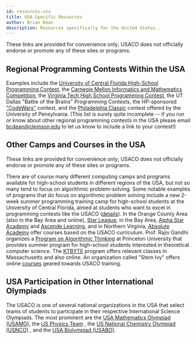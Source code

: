 ```yaml
---
id: resources-usa
title: USA-Specific Resources
author: Brian Dean
description: Resources specifically for the United States..
---
```


These links are provided for convenience only; USACO does not officially endorse or promote any of these sites or programs.

## Regional Programming Contests Within the USA

Examples include the [University of Central Florida High-School Programming Contest](https://hspt.ucfprogrammingteam.org/), the [Carnegie Mellon Informatics and Mathematics Competition](http://cmimc.co/), the [Virginia Tech High School Programming Contest](https://icpc.cs.vt.edu/#/hscontest), the UT Dallas "Battle of the Brains" Programming Contests, the HP-sponsored ["CodeWars"](http://www.hpcodewars.org/) contest, and the [Philadelphia Classic](http://pclassic.org) contest offered by the University of Pensylvania. (This list is surely quite incomplete -- if you run or know about other regional programming contests in the USA please email bcdean@clemson.edu to let us know to include a link to your contest!)

## Other Camps and Courses in the USA

<Warning>

These links are provided for convenience only; USACO does not officially endorse or promote any of these sites or programs.

</Warning>

There are of course many different computing camps and programs available for high-school students in different regions of the USA, but not so many tend to focus on algorithmic problem-solving. Some notable examples of programs that do focus on algorithmic problem solving include a new 2-week summer programming training camp for high-school students at the University of Central Florida, aimed at students who want to excel in programming contests like the USACO ([details](http://siucf.cs.ucf.edu/programming-competition-overview/)). In the Orange County Area (also in the Bay Area and online), [Star League](https://starleague.us/index.php/courses/a-star-computer-sciences), in the Bay Area, [Alpha Star Academy](https://alphastar.academy/) and [Ascende Learning](https://ascendelearning.com/), and in Northern Virginia, [Absolute Academy](https://www.absoluteacademy.net/) offer courses based on the USACO curriculum. Prof. Rajiv Gandhi organizes a [Program on Algorithmic Thinking](http://algorithmicthinking.org/) at Princeton University that provides summer program for high-school students interested in theoretical computer science. The [KTBYTE](https://www.ktbyte.com/) program offers relevant classes in Massachusetts and also online. An organization called "Stem Ivy" offers online [courses](http://usacocoach.com) geared towards USACO training.

## USA Participation in Other International Olympiads

The USACO is one of several national organizations in the USA that select teams of students to participate in their respective International Science Olympiads. The most prominent are the [USA Mathematics Olympiad (USAMO)](http://amc.maa.org/usamo/usamo.shtml), the [US Physics Team](http://www.aapt.org/physicsteam/program.cfm) , the [US National Chemistry Olympiad (USNCO)](https://www.acs.org/content/acs/en/education/students/highschool/olympiad.html) , and the [USA Biolympiad (USABO)](http://www.usabo-trc.org).

